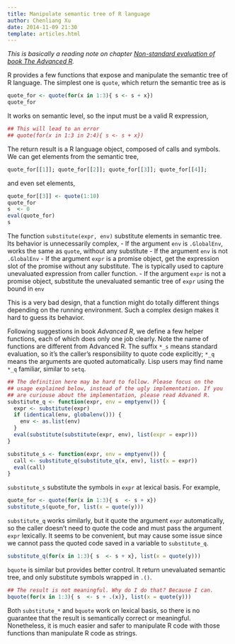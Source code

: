 ```yaml
---
title: Manipulate semantic tree of R language
author: Chenliang Xu
date: 2014-11-09 21:30
template: articles.html
---
```


_This is basically a reading note on chapter
[Non-standard evaluation of book The Advanced R](http://adv-r.had.co.nz/Computing-on-the-language.html)._

R provides a few functions that expose and manipulate the semantic
tree of R language. The simplest one is `quote`, which return the
semantic tree as is
``` r
quote_for <- quote(for(x in 1:3){ s <- s + x})
quote_for
``` 
It works on semantic level,
so the input must be a valid R expression,
``` r
## This will lead to an error
## quote(for(x in 1:3 in 2:4){ s <- s + x})
```
The return result is a R language object, composed of calls and
symbols. We can get elements from the semantic tree,
``` r
quote_for[[1]]; quote_for[[2]]; quote_for[[3]]; quote_for[[4]];
```
and even set elements,

``` r
quote_for[[3]] <- quote(1:10)
quote_for
s  <- 0
eval(quote_for)
s
```

The function `substitute(expr, env)` substitute elements in semantic tree. Its
behavior is unnecessarily complex,
- If the argument `env` is `.GlobalEnv`, works the same as `quote`, without any substitute
- If the argument `env` is not `.GlobalEnv`
 - If the argument `expr` is a promise object, get the expression slot
   of the promise without any substitute. The is typically used to
   capture unevaluated expression from caller function.
 - If the argument `expr` is not a promise object, substitute the
    unevaluated semantic tree of `expr` using the bound in `env`

This is a very bad design, that a function might do totally different
things depending on the running environment. Such a complex design
makes it hard to guess its behavior.

Following suggestions in book _Advanced R_, we define a few helper
functions, each of which does only one job clearly. Note the name of
functions are different from Advanced R. The suffix `*_s` means
standard evaluation, so it's the caller's responsibility to quote code
explicitly; `*_q` means the arguments are quoted automatically. Lisp
users may find name `*_q` familiar, similar to `setq`.
``` r
## The definition here may be hard to follow. Please focus on the
## usage explained below, instead of the ugly implementation. If you
## are curiouse about the implementation, please read Advaned R.
substitute_q <- function(expr, env = emptyenv()) {
  expr <- substitute(expr)
  if (identical(env, globalenv())) {
    env <- as.list(env)
  }
  eval(substitute(substitute(expr, env), list(expr = expr)))
}

substitute_s <- function(expr, env = emptyenv()) {
  call <- substitute_q(substitute_q(x, env), list(x = expr))
  eval(call)
}
```

`substitute_s` substitute the symbols in `expr` at lexical basis. For example,
``` r
quote_for <- quote(for(x in 1:3){ s  <- s + x})
substitute_s(quote_for, list(x = quote(y)))
```
`substitute_q` works similarly, but it quote the argument `expr`
automatically, so the caller doesn't need to quote the code and must
pass the argument `expr` lexically. It seems to be convenient, but may
cause some issue since we cannot pass the quoted code saved in a
variable to `substitute_q`.
``` r
substitute_q(for(x in 1:3){ s  <- s + x}, list(x = quote(y)))
```

`bquote` is similar but provides better control. It return unevaluated
semantic tree, and only substitute symbols wrapped in `.()`.
``` r
## The result is not meaningful. Why do I do that? Because I can.
bquote(for(x in 1:3){ s  <- s + .(x)}, list(x = quote(y)))
```

Both `substitute_*` and `bquote` work on lexical basis, so there is no
guarantee that the result is semantically correct or
meaningful. Nonetheless, it is much easier and safer to manipulate R
code with those functions than manipulate R code as strings.
